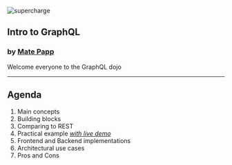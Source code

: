 
<Head>
  <title>Intro to GraphQL</title>
  <link rel="icon" type="image/png" href="favicon/favicon-32x32.png" sizes="32x32" />
  <link rel="icon" type="image/png" href="favicon/favicon-16x16.png" sizes="16x16" />
</Head>

![supercharge](https://supercharge.io/assets/logo-d2a1ce45f1c600fd348d21a2ef4174da.svg)

## Intro to GraphQL

### by [Mate Papp](https://twitter.com/matepappp)

<Notes>Welcome everyone to the GraphQL dojo</Notes>

---

## Agenda

1. Main concepts
2. Building blocks
3. Comparing to REST
4. Practical example [_with live demo_](https://eu1.prisma.sh/mate-papp-6c597a/intro-to-graphql/demo)
5. Frontend and Backend implementations
6. Architectural use cases
7. Pros and Cons
